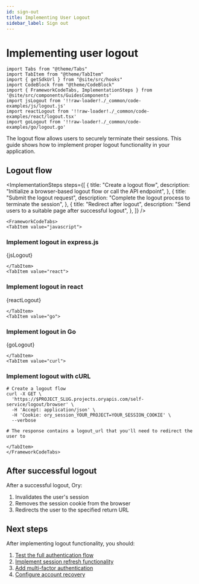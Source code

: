 ```yaml
---
id: sign-out
title: Implementing User Logout
sidebar_label: Sign out
---
```


# Implementing user logout

```mdx-code-block
import Tabs from "@theme/Tabs"
import TabItem from "@theme/TabItem"
import { getSdkUrl } from "@site/src/hooks"
import CodeBlock from "@theme/CodeBlock"
import { FrameworkCodeTabs, ImplementationSteps } from '@site/src/components/GuidesComponents'
import jsLogout from '!!raw-loader!./_common/code-examples/js/logout.js'
import reactLogout from '!!raw-loader!./_common/code-examples/react/logout.tsx'
import goLogout from '!!raw-loader!./_common/code-examples/go/logout.go'
```

The logout flow allows users to securely terminate their sessions. This guide shows how to implement proper logout functionality
in your application.

## Logout flow

<ImplementationSteps
  steps={[
    {
      title: "Create a logout flow",
      description: "Initialize a browser-based logout flow or call the API endpoint",
    },
    {
      title: "Submit the logout request",
      description: "Complete the logout process to terminate the session",
    },
    {
      title: "Redirect after logout",
      description: "Send users to a suitable page after successful logout",
    },
  ]}
/>

```mdx-code-block
<FrameworkCodeTabs>
<TabItem value="javascript">
```

### Implement logout in express.js

<CodeBlock className="language-js">{jsLogout}</CodeBlock>

```mdx-code-block
</TabItem>
<TabItem value="react">
```

### Implement logout in react

<CodeBlock className="language-tsx">{reactLogout}</CodeBlock>

```mdx-code-block
</TabItem>
<TabItem value="go">
```

### Implement logout in Go

<CodeBlock className="language-go">{goLogout}</CodeBlock>

```mdx-code-block
</TabItem>
<TabItem value="curl">
```

### Implement logout with cURL

```shell
# Create a logout flow
curl -X GET \
  'https://$PROJECT_SLUG.projects.oryapis.com/self-service/logout/browser' \
  -H 'Accept: application/json' \
  -H 'Cookie: ory_session_YOUR_PROJECT=YOUR_SESSION_COOKIE' \
  --verbose

# The response contains a logout_url that you'll need to redirect the user to
```

```mdx-code-block
</TabItem>
</FrameworkCodeTabs>
```

## After successful logout

After a successful logout, Ory:

1. Invalidates the user's session
2. Removes the session cookie from the browser
3. Redirects the user to the specified return URL

## Next steps

After implementing logout functionality, you should:

1. [Test the full authentication flow](/docs/identities/get-started/complete-example)
2. [Implement session refresh functionality](/docs/kratos/session-management/20_refresh-extend-session.mdx)
3. [Add multi-factor authentication](/docs/kratos/mfa/01_overview.mdx)
4. [Configure account recovery](/docs/kratos/manage-identities/30_account-recovery.mdx)
